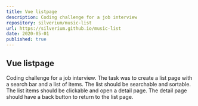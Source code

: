 ```yaml
---
title: Vue listpage
description: Coding challenge for a job interview
repository: silverium/music-list
url: https://silverium.github.io/music-list
date: 2020-05-01
published: true
---
```


## Vue listpage
Coding challenge for a job interview. The task was to create a list page with a search bar and a list of items. The list should be searchable and sortable. The list items should be clickable and open a detail page. The detail page should have a back button to return to the list page.

